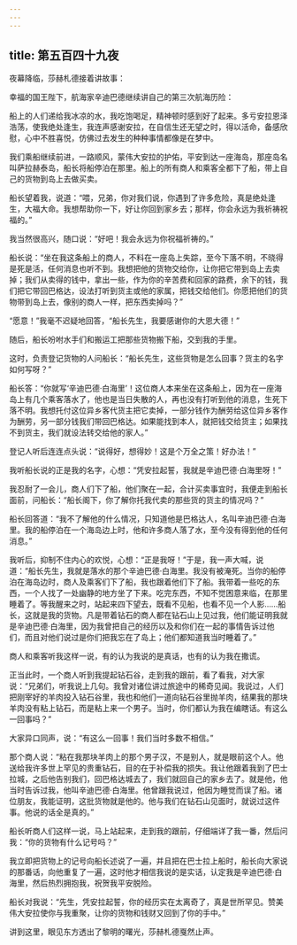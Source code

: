 ```yaml
---
---
---
```

title: 第五百四十九夜
---






夜幕降临，莎赫札德接着讲故事：





幸福的国王陛下，航海家辛迪巴德继续讲自己的第三次航海历险：

船上的人们递给我冰凉的水，我吃饱喝足，精神顿时感到好了起来。多亏安拉恩泽浩荡，使我绝处逢生，我连声感谢安拉，在自信生还无望之时，得以活命，备感欣慰，心中不胜喜悦，仿佛过去发生的种种事情都像是在梦中。

我们乘船继续前进，一路顺风，蒙伟大安拉的护佑，平安到达一座海岛，那座岛名叫萨拉赫泰岛，船长将船停泊在那里。船上的所有商人和乘客全都下了船，带上自己的货物到岛上去做买卖。

船长望着我，说道：“喂，兄弟，你对我们说，你遇到了许多危险，真是绝处逢生，大福大命。我想帮助你一下，好让你回到家乡去；那样，你会永远为我祈祷祝福的。”

我当然很高兴，随口说：“好吧！我会永远为你祝福祈祷的。”

船长说：“坐在我这条船上的商人，不料在一座岛上失踪，至今下落不明，不晓得是死是活，任何消息也听不到。我想把他的货物交给你，让你把它带到岛上去卖掉；我们从卖得的钱中，拿出一些，作为你的辛苦费和回家的路费，余下的钱，我们把它带回巴格达，设法打听到货主或他的家属，把钱交给他们。你愿把他们的货物带到岛上去，像别的商人一样，把东西卖掉吗？”

“愿意！”我毫不迟疑地回答，“船长先生，我要感谢你的大恩大德！”

随后，船长吩咐水手们和搬运工把那些货物搬下船，交到我的手里。

这时，负责登记货物的人问船长：“船长先生，这些货物是怎么回事？货主的名字如何写呀？”

船长答：“你就写‘辛迪巴德·白海里’！这位商人本来坐在这条船上，因为在一座海岛上有几个乘客落水了，他也是当日失散的人，再也没有打听到他的消息，生死下落不明。我想托付这位异乡客代货主把它卖掉，一部分钱作为酬劳给这位异乡客作为酬劳，另一部分钱我们带回巴格达。如果能找到本人，就把钱交给货主；如果找不到货主，我们就设法转交给他的家人。”

登记人听后连连点头说：“说得好，想得妙！这是个万全之策！好办法！”

我听船长说的正是我的名字，心想：“凭安拉起誓，我就是辛迪巴德·白海里呀！”

我忍耐了一会儿，商人们下了船，他们聚在一起，合计买卖事宜时，我便走到船长面前，问船长：“船长阁下，你了解你托我代卖的那些货的货主的情况吗？”

船长回答道：“我不了解他的什么情况，只知道他是巴格达人，名叫辛迪巴德·白海里。我的船停泊在一个海岛边上时，他和许多商人落了水，至今没有得到他的任何消息。”

我听后，抑制不住内心的欢悦，心想：“正是我呀！”于是，我一声大喊，说道：“船长先生，我就是落水的那个辛迪巴德·白海里。我没有被淹死。当你的船停泊在海岛边时，商人及乘客们下了船，我也跟着他们下了船。我带着一些吃的东西，一个人找了一处幽静的地方坐了下来。吃完东西，不知不觉困意来临，在那里睡着了。等我醒来之时，站起来四下望去，既看不见船，也看不见一个人影……船长，这就是我的货物。凡是带着钻石的商人都在钻石山上见过我，他们能证明我就是辛迪巴德·白海里，因为我曾把自己的经历以及和你们在一起的事情告诉过他们，而且对他们说过是你们把我忘在了岛上；他们都知道我当时睡着了。”

商人和乘客听我这样一说，有的认为我说的是真话，也有的认为我在撒谎。

正当此时，一个商人听到我提起钻石谷，走到我的跟前，看了看我，对大家说：“兄弟们，听我说上几句。我曾对诸位讲过旅途中的稀奇见闻。我说过，人们把刚宰好的羊肉投入钻石谷里，我也和他们一道向钻石谷里抛羊肉，结果我的那块羊肉没有粘上钻石，而是粘上来一个男子。当时，你们都认为我在编瞎话。有这么一回事吗？”

大家异口同声，说：“有这么一回事！我们当时多数不相信。”

那个商人说：“粘在我那块羊肉上的那个男子汉，不是别人，就是眼前这个人。他送给我许多世上罕见的贵重钻石，目的在于补偿我的损失。我让他跟着我到了巴士拉城，之后他告别我们，回巴格达城去了，我们就回自己的家乡去了。就是他，他当时告诉过我，他叫辛迪巴德·白海里。他曾跟我说过，他因为睡觉而误了船。诸位朋友，我能证明，这批货物就是他的。他与我们在钻石山见面时，就说过这件事。他说的话全是真的。”

船长听商人们这样一说，马上站起来，走到我的跟前，仔细端详了我一番，然后问我：“你的货物有什么记号吗？”

我立即把货物上的记号向船长述说了一遍，并且把在巴士拉上船时，船长向大家说的那番话，向他重复了一遍，这时他才相信我说的是实话，认定我是辛迪巴德·白海里，然后热烈拥抱我，祝贺我平安脱险。

船长对我说：“先生，凭安拉起誓，你的经历实在太离奇了，真是世所罕见。赞美伟大安拉使你与我重聚，让你的货物和钱财又回到了你的手中。”





讲到这里，眼见东方透出了黎明的曙光，莎赫札德戛然止声。